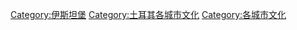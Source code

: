 {{Commonscat|Culture of Istanbul}}

[[Category:伊斯坦堡|Category:伊斯坦堡]]
[[Category:土耳其各城市文化|Category:土耳其各城市文化]]
[[Category:各城市文化|Category:各城市文化]]